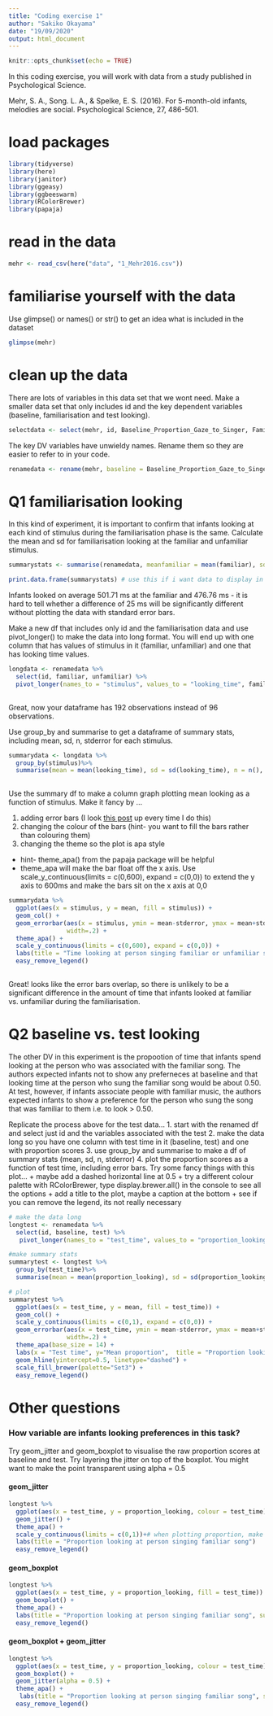 ```yaml
---
title: "Coding exercise 1"
author: "Sakiko Okayama"
date: "19/09/2020"
output: html_document
---
```


```r
knitr::opts_chunk$set(echo = TRUE)
```

In this coding exercise, you will work with data from a study published in Psychological Science. 

Mehr, S. A., Song. L. A., & Spelke, E. S. (2016). For 5-month-old infants, melodies are social. Psychological
Science, 27, 486-501. 

# load packages

```r
library(tidyverse)
library(here)
library(janitor)
library(ggeasy)
library(ggbeeswarm)
library(RColorBrewer)
library(papaja)

```


# read in the data

```r
mehr <- read_csv(here("data", "1_Mehr2016.csv"))
```

# familiarise yourself with the data
Use glimpse() or names() or str() to get an idea what is included in the dataset

```r
glimpse(mehr)
```



# clean up the data

There are lots of variables in this data set that we wont need. Make a smaller data set that only includes id and the key dependent variables (baseline, familiarisation and test looking). 

```r
selectdata <- select(mehr, id, Baseline_Proportion_Gaze_to_Singer, Familiarization_Gaze_to_Familiar, Familiarization_Gaze_to_Unfamiliar, Test_Proportion_Gaze_to_Singer)

```

The key DV variables have unwieldy names. Rename them so they are easier to refer to in your code. 

```r
renamedata <- rename(mehr, baseline = Baseline_Proportion_Gaze_to_Singer, familiar = Familiarization_Gaze_to_Familiar, unfamiliar = Familiarization_Gaze_to_Unfamiliar, test = Test_Proportion_Gaze_to_Singer)
```

# Q1 familiarisation looking 

In this kind of experiment, it is important to confirm that infants looking at each kind of stimulus during the familiarisation phase is the same. Calculate the mean and sd for familiarisation looking at the familiar and unfamiliar stimulus. 

```r
summarystats <- summarise(renamedata, meanfamiliar = mean(familiar), sdfamiliar = sd(familiar), meanunfamiliar = mean(unfamiliar), sdunfamiliar = sd(unfamiliar))

print.data.frame(summarystats) # use this if i want data to display in a tibble without the decimal points chopped out 

```

Infants looked on average 501.71 ms at the familiar and 476.76 ms - it is hard to tell whether a difference of 25 ms will be  significantly different without plotting the data with standard error bars. 

Make a new df that includes only id and the familiarisation data and use pivot_longer() to make the data into long format. You will end up with one column that has values of stimulus in it (familiar, unfamiliar) and one that has looking time values. 

```r
longdata <- renamedata %>%
  select(id, familiar, unfamiliar) %>%
  pivot_longer(names_to = "stimulus", values_to = "looking_time", familiar:unfamiliar) # don't need "" for columns that already exist 
               
```

Great, now your dataframe has 192 observations instead of 96 observations. 

Use group_by and summarise to get a dataframe of summary stats, including mean, sd, n, stderror for each stimulus. 

```r
summarydata <- longdata %>%
  group_by(stimulus)%>%
  summarise(mean = mean(looking_time), sd = sd(looking_time), n = n(), stderror = sd/sqrt(n))
            
```

Use the summary df to make a column graph plotting mean looking as a function of stimulus. Make it fancy by ...

1. adding error bars (I look [this post](http://jenrichmond.rbind.io/post/apa-figures/) up every time I do this)
2. changing the colour of the bars (hint- you want to fill the bars rather than colouring them)
3. changing the theme so the plot is apa style 
  + hint- theme_apa() from the papaja package will be helpful
  + theme_apa will make the bar float off the x axis. Use  scale_y_continuous(limits = c(0,600), expand = c(0,0)) to extend the y axis to 600ms and make the bars sit on the x axis at 0,0

```r
summarydata %>%
  ggplot(aes(x = stimulus, y = mean, fill = stimulus)) + 
  geom_col() + 
  geom_errorbar(aes(x = stimulus, ymin = mean-stderror, ymax = mean+stderror), 
                width=.2) +
  theme_apa() +  
  scale_y_continuous(limits = c(0,600), expand = c(0,0)) + 
  labs(title = "Time looking at person singing familiar or unfamiliar song", x="Stimulus type", y="Mean looking time (s)") + 
  easy_remove_legend()
  
```

Great! looks like the error bars overlap, so there is unlikely to be a significant difference in the amount of time that infants looked at familiar vs. unfamiliar during the familiarisation. 

# Q2 baseline vs. test looking

The other DV in this experiment is the propootion of time that infants spend looking at the person who was associated with the familiar song. The authors expected infants not to show any preferneces at baseline and that looking time at the person who sung the familiar song would be about 0.50. At test, however, if infants associate people with familiar music, the authors expected infants to show a preference for the person who sung the song that was familiar to them i.e. to look > 0.50. 

Replicate the process above for the test data...
1. start with the renamed df and select just id and the variables associated with the test
2. make the data long so you have one column with test time in it (baseline, test) and one with proportion scores
3. use group_by and summarise to make a df of summary stats (mean, sd, n, stderror)
4. plot the proportion scores as a function of test time, including error bars. Try some fancy things with this plot...
  + maybe add a dashed horizontal line at 0.5 
  + try a different colour palette with RColorBrewer, type display.brewer.all() in the console to see all the options
  + add a title to the plot, maybe a caption at the bottom
  + see if you can remove the legend, its not really necessary


```r
# make the data long
longtest <- renamedata %>%
  select(id, baseline, test) %>%
   pivot_longer(names_to = "test_time", values_to = "proportion_looking", baseline:test)

#make summary stats
summarytest <- longtest %>%
  group_by(test_time)%>%
  summarise(mean = mean(proportion_looking), sd = sd(proportion_looking), n = n(), stderror = sd/sqrt(n))

# plot
summarytest %>%
  ggplot(aes(x = test_time, y = mean, fill = test_time)) + 
  geom_col() + 
  scale_y_continuous(limits = c(0,1), expand = c(0,0)) +
  geom_errorbar(aes(x = test_time, ymin = mean-stderror, ymax = mean+stderror), 
                width=.2) +
  theme_apa(base_size = 14) +  
  labs(x = "Test time", y="Mean proportion",  title = "Proportion looking at person singing familiar song", caption = "Mehr et al., 2016") +
  geom_hline(yintercept=0.5, linetype="dashed") +
  scale_fill_brewer(palette="Set3") + 
  easy_remove_legend()
```


# Other questions

### How variable are infants looking preferences in this task? 

Try geom_jitter and geom_boxplot to visualise the raw proportion scores at baseline and test. Try layering the jitter on top of the boxplot. You might want to make the point transparent using alpha = 0.5


#### geom_jitter

```r
longtest %>%
  ggplot(aes(x = test_time, y = proportion_looking, colour = test_time)) +
  geom_jitter() + 
  theme_apa() + 
  scale_y_continuous(limits = c(0,1))+# when plotting proportion, make y-axis end at 1 
  labs(title = "Proportion looking at person singing familiar song")
  easy_remove_legend() 
```

#### geom_boxplot
```r
longtest %>%
  ggplot(aes(x = test_time, y = proportion_looking, fill = test_time)) + 
  geom_boxplot() + 
  theme_apa() + 
  labs(title = "Proportion looking at person singing familiar song", subtitle = "Horizontal line represents median. Whiskers represent top and bottom 25% of scores") + 
  easy_remove_legend()

```

#### geom_boxplot + geom_jitter
```r
longtest %>%
  ggplot(aes(x = test_time, y = proportion_looking, colour = test_time)) +
  geom_boxplot() + 
  geom_jitter(alpha = 0.5) + 
  theme_apa() + 
   labs(title = "Proportion looking at person singing familiar song", subtitle = "Horizontal line represents median. Whiskers represent top and bottom 25% of scores") + 
  easy_remove_legend()
```

